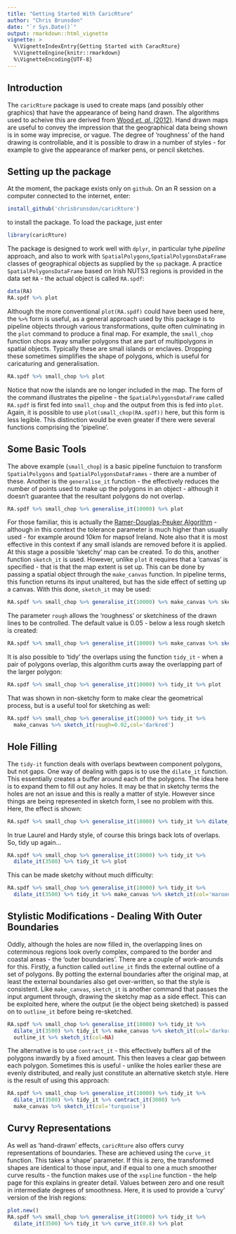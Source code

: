 ```yaml
---
title: "Getting Started With CaricRture"
author: "Chris Brunsdon"
date: "`r Sys.Date()`"
output: rmarkdown::html_vignette
vignette: >
  %\VignetteIndexEntry{Getting Started with CaracRture}
  %\VignetteEngine{knitr::rmarkdown}
  %\VignetteEncoding{UTF-8}
---
```


## Introduction

The `caricRture` package is used to create maps (and possibly other graphics) that have the appearance of being hand drawn.  The algorithms used to acheive this are derived from [Wood *et. al.* (2012)](https://web.archive.org/web/20140913142528/http://openaccess.city.ac.uk/1274/). Hand drawn maps are useful to convey the impression that the geographical data being shown is in some way imprecise,  or vague.  The degree of 'roughness' of the hand drawing is controllable,  and it is possible to draw in a number of styles - for example to give the appearance of marker pens,  or pencil sketches.

## Setting up the package
At the moment,  the package exists only on `github`.  On an R session on a computer connected to the internet,  enter:
```r
install_github('chrisbrunsdon/caricRture')
```
to install the package.  To load the package,  just enter
```r
library(caricRture)
```
The package is designed to work well with `dplyr`,  in particular tyhe *pipeline* approach,  and also to work with `SpatialPolygons`,`SpatialPolygonsDataFrame` classes of geographical objects as supplied by the `sp` package.  A practice `SpatialPolygonsDataFrame` based on Irish NUTS3 regions is provided in the data set `RA` - the actual object is called `RA.spdf`:
```r
data(RA)
RA.spdf %>% plot
```
Although the more conventional `plot(RA.spdf)` could have been used here,  the `%>%` form is useful,  as a general approach used by this package is to pipeline objects through various transformations,  quite often culminating in the `plot` command to produce a final map.   For example,  the `small_chop` function chops away smaller polygons that are part of multipolygons in spatial objects.  Typically these are small islands or enclaves.  Dropping these sometimes simplifies the shape of polygons,  which is useful for caricaturing and generalisation.
```r
RA.spdf %>% small_chop %>% plot
```
Notice that now the islands are no longer included in the map.  The form of the command illustrates the pipeline - the `SpatialPolygonsDataFrame` called `RA.spdf` is first fed into `small_chop`  and the output from this is fed into `plot`.  Again,  it is possible to use `plot(small_chop(RA.spdf))` here,  but this form is less legible.  This distinction would be even greater if there were several functions comprising the 'pipeline'.

## Some Basic Tools
The above example (`small_chop`) is a basic pipeline functuion to transform `SpatialPolygons` and `SpatialPolygonsDataFrames` - there are a number of these.  Another is the `generalise_it` function - the effectively reduces the number of points used to make up the polygons in an object - although it doesn't guarantee that the resultant polygons do not overlap. 
```r
RA.spdf %>% small_chop %>% generalise_it(10000) %>% plot
```
For those familiar,  this is actually the [Ramer-Douglas-Peuker Algorithm](https://en.wikipedia.org/wiki/Ramer%E2%80%93Douglas%E2%80%93Peucker_algorithm) - although in this context the tolerance parameter is much higher than usually used - for example around 10km for mapsof Ireland.  Note also that it is most effective in this context if any small islands are removed before it is applied. At this stage a possible 'sketchy' map can be created.   To do this,  another function `sketch_it` is used.   However,  unlike `plot` it requires that a 'canvas' is specified - that is that the map extent is set up.  This can be done by passing a spatial object through the `make_canvas` function.  In pipeline terms,  this function returns its input unaltered,  but has the side effect of setting up a canvas. With this done, `sketch_it` may be used:

```r
RA.spdf %>% small_chop %>% generalise_it(10000) %>% make_canvas %>% sketch_it
```

The parameter `rough` allows the 'roughness' or sketchiness of the drawn lines to be controlled.  The default value is 0.05 - below a less rough sketch is created:
```r
RA.spdf %>% small_chop %>% generalise_it(10000) %>% make_canvas %>% sketch_it(rough=0.01)
```
It is also possible to 'tidy' the overlaps using the function `tidy_it` - when a pair of polygons overlap, this algorithm curts away the overlapping part of the larger polygon:
```r
RA.spdf %>% small_chop %>% generalise_it(10000) %>% tidy_it %>% plot
```
That was shown in non-sketchy form to make clear the geometrical process,  but is a useful tool for sketching as well:
```r
RA.spdf %>% small_chop %>% generalise_it(10000) %>% tidy_it %>% 
  make_canvas %>% sketch_it(rough=0.02,col='darkred')
```

## Hole Filling
The `tidy-it` function deals with overlaps bewtween component polygons,  but not gaps.  One way of dealing with gaps is to use the `dilate_it` function.  This essentially creates a buffer around each of the polygons.  The idea here is to expand them to fill out any holes.  It may be that in sketchy terms  the holes are not an issue and this is really a matter of style.  However since things are being represented in sketch form,  I see no problem with this.  Here,  the effect is shown:
```r
RA.spdf %>% small_chop %>% generalise_it(10000) %>% tidy_it %>% dilate_it(3500) %>% plot
```
In true Laurel and Hardy style,  of course this brings back lots of overlaps.  So,  tidy up again...
```r
RA.spdf %>% small_chop %>% generalise_it(10000) %>% tidy_it %>% 
  dilate_it(3500) %>% tidy_it %>% plot
```
This can be made sketchy without much difficulty:
```r
RA.spdf %>% small_chop %>% generalise_it(10000) %>% tidy_it %>% 
  dilate_it(3500) %>% tidy_it %>% make_canvas %>% sketch_it(col='maroon')
```

## Stylistic Modifications - Dealing With Outer Boundaries
Oddly,  although the holes are now filled in,   the overlapping lines on coterminous regions look overly complex,  compared to the border and coastal areas - the 'outer boundaries'.  There are a couple of work-arounds for this.  Firstly,  a function called `outline_it` finds the external outline of a set of polygons. By potting the external boundaries after the original map,  at least the external boundaries also get over-written,  so that the style is consistent.  Like `make_canvas`, `sketch_it` is another command that passes the input argument through,  drawing the sketchy map as a side effect.   This can be exploited here,  where the output (ie the object being sketched) is passed on to `outline_it` before being re-sketched.
```r
RA.spdf %>% small_chop %>% generalise_it(10000) %>% tidy_it %>% 
  dilate_it(3500) %>% tidy_it %>% make_canvas %>% sketch_it(col='darkorange') %>%
  outline_it %>% sketch_it(col=NA)
```
The alternative is to use `contract_it` - this effectively buffers all of the polygons inwardly by a fixed amount.  This then leaves a clear gap between each polygon.  Sometimes this is useful - unlike the holes earlier these are evenly distributed,  and really just constitute an alternative sketch style.   Here is the result of using this approach:
```r
RA.spdf %>% small_chop %>% generalise_it(10000) %>% tidy_it %>% 
  dilate_it(3500) %>% tidy_it %>% contract_it(3000) %>% 
  make_canvas %>% sketch_it(col='turquoise') 
```

## Curvy Representations
As well as 'hand-drawn' effects, `caricRture` also offers curvy representations of boundaries.   These are achieved using the `curve_it` function.  This takes a 'shape' parameter.   If this is zero,  the transformed shapes are identical to those input,  and if equal to one a much smoother curve results - the function makes use of the `xspline` function - the help page for this explains in greater detail.   Values between zero and one result in intermediate degrees of smoothness. Here,  it is used to provide a 'curvy' version of the Irish regions:
```r
plot.new()
RA.spdf %>% small_chop %>% generalise_it(10000) %>% tidy_it %>% 
  dilate_it(3500) %>% tidy_it %>% curve_it(0.8) %>% plot
```




